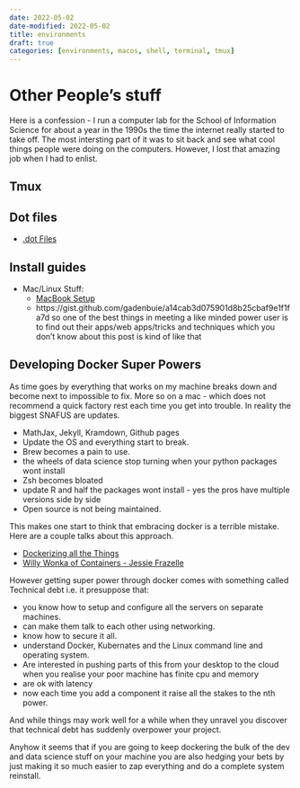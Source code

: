 ```yaml
---
date: 2022-05-02
date-modified: 2022-05-02
title: environments
draft: true
categories: [environments, macos, shell, terminal, tmux]
---
```


# Other People's stuff

Here is a confession - I run a computer lab for the School of Information Science for about a year in the 1990s the time the internet really started to take off. The most intersting part of it was to sit back and see what cool things people were doing on the computers. However, I lost that amazing job when I had to enlist.

## Tmux

## Dot files
    
- [.dot Files](https://dotfiles.github.io/)

## Install guides

- Mac/Linux Stuff:
    - [MacBook Setup](https://www.garrickadenbuie.com/blog/setting-up-a-new-macbook-pro/)
    - https://gist.github.com/gadenbuie/a14cab3d075901d8b25cbaf9e1f1fa7d
      so one of the best things in meeting a like minded power user is to find out their apps/web apps/tricks and techniques which you don't know about
      this post is kind of like that

## Developing Docker Super Powers 

As time goes by everything that works on my machine breaks down and become next to impossible to fix. More so on a mac - which does not recommend a quick factory rest each time you get into trouble. In reality the biggest SNAFUS are updates.

- MathJax, Jekyll, Kramdown, Github pages 
- Update the OS and everything start to break.
- Brew becomes a pain to use.
- the wheels of data science stop turning when your python packages wont install
- Zsh becomes bloated
- update R and half the packages wont install - yes the pros have multiple versions side by side 
- Open source is not being maintained.

This makes one start to think that embracing docker is a terrible mistake. Here are a couple talks about this approach.

- [Dockerizing all the Things](https://www.youtube.com/watch?v=PeE8hcQtFq4)
- [Willy Wonka of Containers - Jessie Frazelle](https://www.youtube.com/watch?v=GsLZz8cZCzc&ab_channel=ContainerCamp)

However getting super power through docker comes with something called Technical debt i.e. it presuppose that:

- you know how to setup and configure all the servers on separate machines.
- can make them talk to each other using networking.
- know how to secure it all.
- understand Docker, Kubernates and the Linux command line and operating system.
- Are interested in pushing parts of this from your desktop to the cloud when you realise your poor machine has finite cpu and memory
- are ok with latency
- now each time you add a component it raise all the stakes to the nth power.

And while things may work well for a while when they unravel you discover that technical debt has suddenly overpower your project.
    
Anyhow it seems that if you are going to keep dockering the bulk of the dev and data science stuff on your machine you are also hedging your bets by just making it so much easier to zap everything  and do a complete system reinstall.
